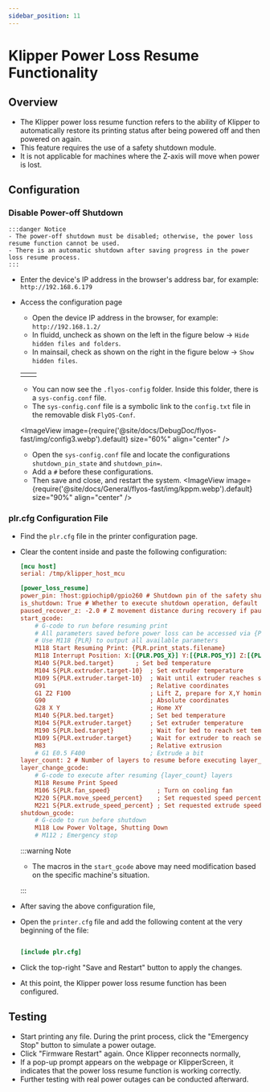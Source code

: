```yaml
---
sidebar_position: 11
---
```


# Klipper Power Loss Resume Functionality

## Overview

- The Klipper power loss resume function refers to the ability of Klipper to automatically restore its printing status after being powered off and then powered on again.
- This feature requires the use of a safety shutdown module.
- It is not applicable for machines where the Z-axis will move when power is lost.

## Configuration

### Disable Power-off Shutdown
    :::danger Notice
    - The power-off shutdown must be disabled; otherwise, the power loss resume function cannot be used.
    - There is an automatic shutdown after saving progress in the power loss resume process.
    :::

- Enter the device's IP address in the browser's address bar, for example: `http://192.168.6.179`
- Access the configuration page
    - Open the device IP address in the browser, for example: `http://192.168.1.2/`
    - In fluidd, uncheck as shown on the left in the figure below -> `Hide hidden files and folders`.
    - In mainsail, check as shown on the right in the figure below -> `Show hidden files`.
    
    <table>
      <tr>
        <td>
          <ImageView image={require('@site/docs/DebugDoc/flyos-fast/img/config1.webp').default} size="100%" align="center" />
        </td>
        <td>
          <ImageView image={require('@site/docs/DebugDoc/flyos-fast/img/config2.webp').default} size="85%" align="center" />
        </td>
      </tr>
    </table>

    - You can now see the `.flyos-config` folder. Inside this folder, there is a `sys-config.conf` file.
    - The `sys-config.conf` file is a symbolic link to the `config.txt` file in the removable disk `FlyOS-Conf`.

    <ImageView image={require('@site/docs/DebugDoc/flyos-fast/img/config3.webp').default} size="60%" align="center" />

    - Open the `sys-config.conf` file and locate the configurations `shutdown_pin_state` and `shutdown_pin=`.
    - Add a `#` before these configurations.
    - Then save and close, and restart the system.
    <ImageView image={require('@site/docs/General/flyos-fast/img/kppm.webp').default} size="90%" align="center" />

### plr.cfg Configuration File

- Find the `plr.cfg` file in the printer configuration page.
- Clear the content inside and paste the following configuration:

    ```cfg
    [mcu host]   
    serial: /tmp/klipper_host_mcu
    
    [power_loss_resume]
    power_pin: !host:gpiochip0/gpio260 # Shutdown pin of the safety shutdown module connected to PA21 pin on the host machine
    is_shutdown: True # Whether to execute shutdown operation, default is enabled
    paused_recover_z: -2.0 # Z movement distance during recovery if paused at shutdown, default is no movement
    start_gcode:
        # G-code to run before resuming print
        # All parameters saved before power loss can be accessed via {PLR}
        # Use M118 {PLR} to output all available parameters
        M118 Start Resuming Print: {PLR.print_stats.filename}
        M118 Interrupt Position: X:[{PLR.POS_X}] Y:[{PLR.POS_Y}] Z:[{PLR.POS_Z}] E:[{PLR.POS_E}]
        M140 S{PLR.bed.target}      ; Set bed temperature
        M104 S{PLR.extruder.target-10}  ; Set extruder temperature
        M109 S{PLR.extruder.target-10}  ; Wait until extruder reaches set temperature
        G91                             ; Relative coordinates
        G1 Z2 F100                      ; Lift Z, prepare for X,Y homing
        G90                             ; Absolute coordinates
        G28 X Y                         ; Home XY
        M140 S{PLR.bed.target}          ; Set bed temperature
        M104 S{PLR.extruder.target}     ; Set extruder temperature
        M190 S{PLR.bed.target}          ; Wait for bed to reach set temperature
        M109 S{PLR.extruder.target}     ; Wait for extruder to reach set temperature
        M83                             ; Relative extrusion
        # G1 E0.5 F400                  ; Extrude a bit
    layer_count: 2 # Number of layers to resume before executing layer_change_gcode
    layer_change_gcode:                
        # G-code to execute after resuming {layer_count} layers
        M118 Resume Print Speed
        M106 S{PLR.fan_speed}             ; Turn on cooling fan
        M220 S{PLR.move_speed_percent}    ; Set requested speed percentage
        M221 S{PLR.extrude_speed_percent} ; Set requested extrude speed percentage
    shutdown_gcode:
        # G-code to run before shutdown
        M118 Low Power Voltage, Shutting Down
        # M112 ; Emergency stop

    ```

    :::warning Note

    - The macros in the `start_gcode` above may need modification based on the specific machine's situation.

    :::

- After saving the above configuration file,
- Open the `printer.cfg` file and add the following content at the very beginning of the file:

    ```cfg

    [include plr.cfg]

    ```

- Click the top-right "Save and Restart" button to apply the changes.
- At this point, the Klipper power loss resume function has been configured.

## Testing

- Start printing any file. During the print process, click the "Emergency Stop" button to simulate a power outage.
- Click "Firmware Restart" again. Once Klipper reconnects normally,
- If a pop-up prompt appears on the webpage or KlipperScreen, it indicates that the power loss resume function is working correctly.
- Further testing with real power outages can be conducted afterward.

